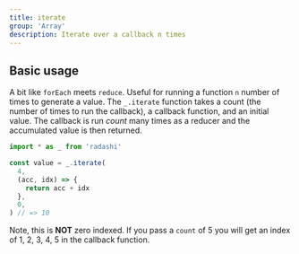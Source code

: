 ```yaml
---
title: iterate
group: 'Array'
description: Iterate over a callback n times
---
```


## Basic usage

A bit like `forEach` meets `reduce`. Useful for running a function `n` number of times to generate a value. The `_.iterate` function takes a count (the number of times to run the callback), a callback function, and an initial value. The callback is run _count_ many times as a reducer and the accumulated value is then returned.

```ts
import * as _ from 'radashi'

const value = _.iterate(
  4,
  (acc, idx) => {
    return acc + idx
  },
  0,
) // => 10
```

Note, this is **NOT** zero indexed. If you pass a `count` of 5
you will get an index of 1, 2, 3, 4, 5 in the callback
function.
